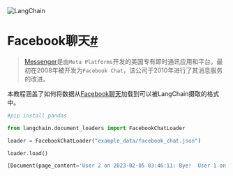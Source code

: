 

<Head>
  <script>
    {
      `(function() {
         var _hmt = _hmt || [];
(function() {
  var hm = document.createElement("script");
  hm.src = "https://hm.baidu.com/hm.js?e60fb290e204e04c5cb6f79b0ac1e697";
  var s = document.getElementsByTagName("script")[0]; 
  s.parentNode.insertBefore(hm, s);
})();
       })();`
    }
  </script>
</Head>

![LangChain](https://pica.zhimg.com/50/v2-56e8bbb52aa271012541c1fe1ceb11a2_r.gif)





Facebook聊天[#](#facebook-chat "Permalink to this headline")
==========================================================

> 
> [Messenger](https://en.wikipedia.org/wiki/Messenger_(software))是由`Meta Platforms`开发的美国专有即时通讯应用和平台。最初在2008年被开发为`Facebook Chat`，该公司于2010年进行了其消息服务的改进。
> 
> 
> 

本教程涵盖了如何将数据从[Facebook聊天](https://www.facebook.com/business/help/1646890868956360)加载到可以被LangChain摄取的格式中。

```python
#pip install pandas

```

```python
from langchain.document_loaders import FacebookChatLoader

```

```python
loader = FacebookChatLoader("example_data/facebook_chat.json")

```

```python
loader.load()

```

```python
[Document(page_content='User 2 on 2023-02-05 03:46:11: Bye!  User 1 on 2023-02-05 03:43:55: Oh no worries! Bye  User 2 on 2023-02-05 03:24:37: No Im sorry it was my mistake, the blue one is not for sale  User 1 on 2023-02-05 03:05:40: I thought you were selling the blue one!  User 1 on 2023-02-05 03:05:09: Im not interested in this bag. Im interested in the blue one!  User 2 on 2023-02-05 03:04:28: Here is $129  User 2 on 2023-02-05 03:04:05: Online is at least $100  User 1 on 2023-02-05 02:59:59: How much do you want?  User 2 on 2023-02-04 22:17:56: Goodmorning! $50 is too low.  User 1 on 2023-02-04 14:17:02: Hi! Im interested in your bag. Im offering $50. Let me know if you are interested. Thanks!  ', metadata={'source': 'example_data/facebook_chat.json'})]

```

